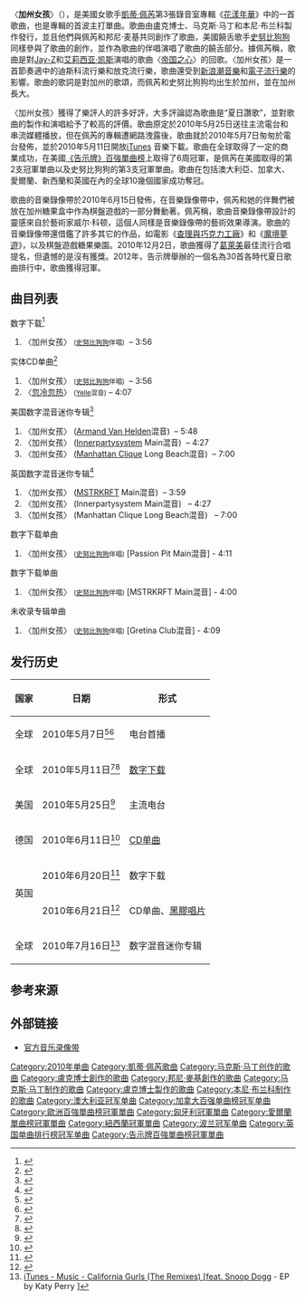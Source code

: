 {{noteTA
|G1=Music
|G2=Show
|1=zh-cn:凯蒂·佩里; zh-hk:凱蒂·派瑞; zh-tw:凱蒂·佩芮; zh-sg:凯蒂·佩里;
|2=zh-hans:本尼·布兰科; zh-hant:班尼·布蘭柯;
}}
{{infobox song
| name       = 加州女孩
| original_name = {{lang|en|"California Gurls"}}
| cover      = California Gurls cover.png
| alt        =
| type       = single
| artist     = [[凱蒂·佩芮|凱蒂·佩芮]]<small>（[[史努比狗狗|史努比狗狗]]伴唱）</small>
| album      = [[花漾年華|花漾年華]]
| released   = {{start date|2010|05|11}}<br />{{small|（见[[#发行历史|发行历史]]）}}
| format     = {{flat list|
* [[數位音樂下載|数字下载]]
* [[CD單曲|CD單曲]]}}
| recorded   = 2007年12月
| studio     = [[康威录音室|康威录音室]]<br />{{small|（[[好萊塢|好萊塢]]）}}
| genre      = {{hlist|迪斯科流行|[[放克|放克流行]]}}
| length     = {{duration|m=3|s=56}}
| label      = [[國會音樂集團|國會]]
| writer     = {{flat list|
*[[凱蒂·佩芮|凱蒂·佩芮]]
*[[史努比狗狗|小卡爾文布·羅德斯]]
*[[马克斯·马丁|马克斯·马丁]]
*[[卢克博士|盧卡什·戈特瓦爾德]]
*[[邦尼·麦基|邦尼·麦基]]}}
| producer   = {{hlist|马克斯·马丁|盧克博士|[[本尼·布兰科|本尼·布兰科]]}}
| chronology = [[凱蒂·佩芮|凱蒂·佩芮]]
| prev_title = [[如果我們再相遇|如果我們再相遇]]
| prev_year  = 2010
| next_title = [[花漾年華_(歌曲)|花漾年華]]
| next_year  = 2010
| misc         = 
{{Extra chronology
| artist     = [[史努比狗狗|史努比狗狗]]
| type       = single
| prev_title = [[Malice_n_Wonderland|That Tree]]
| prev_year  = 2010
| title      = 加州女孩
| year       = 2010
| next_title = [[Sex_Therapy|It's in the Mornin']]
| next_year  = 2010
}}
{{External music video|{{YouTube|F57P9C4SAW4&ob|〈加州女孩〉}}}}
}}
〈'''加州女孩'''〉（{{lang-en|"California Gurls"}}），是美國女歌手[[凱蒂·佩芮|凱蒂·佩芮]]第3張錄音室專輯《[[花漾年華|花漾年華]]》中的一首歌曲，也是專輯的首波主打單曲。歌曲由盧克博士、马克斯·马丁和本尼·布兰科製作發行，並且他們與佩芮和邦尼·麦基共同創作了歌曲，美國饒舌歌手[[史努比狗狗|史努比狗狗]]同樣參與了歌曲的創作，並作為歌曲的伴唱演唱了歌曲的饒舌部分。據佩芮稱，歌曲是對[[Jay-Z|Jay-Z]]和[[艾莉西亚·凯斯|艾莉西亚·凯斯]]演唱的歌曲〈[[帝国之心|帝国之心]]〉的回歌。〈加州女孩〉是一首節奏適中的迪斯科流行樂和放克流行樂，歌曲還受到[[新浪潮音樂|新浪潮音樂]]和[[電子流行樂|電子流行樂]]的影響。歌曲的歌詞是對加州的歌頌，而佩芮和史努比狗狗均出生於加州，並在加州長大。

〈加州女孩〉獲得了樂評人的許多好評，大多評論認為歌曲是“夏日讚歌”，並對歌曲的製作和演唱給予了較高的評價。歌曲原定於2010年5月25日送往主流電台和串流媒體播放，但在佩芮的專輯遭網路洩露後，歌曲就於2010年5月7日匆匆於電台發佈，並於2010年5月11日開放[[iTunes|iTunes]] 音樂下載。歌曲在全球取得了一定的商業成功，在美國[[告示牌百強單曲榜|《告示牌》百強單曲榜]]上取得了6周冠軍，是佩芮在美國取得的第2支冠軍單曲以及史努比狗狗的第3支冠軍單曲。歌曲在包括澳大利亞、加拿大、愛爾蘭、新西蘭和英國在內的全球10幾個國家成功奪冠。

歌曲的音樂錄像帶於2010年6月15日發佈，在音樂錄像帶中，佩芮和她的伴舞們被放在加州糖果盒中作為棋盤遊戲的一部分舞動著。佩芮稱，歌曲音樂錄像帶設計的靈感來自於藝術家威尔·科顿，這個人同樣是音樂錄像帶的藝術效果導演。歌曲的音樂錄像帶還借鑑了許多其它的作品，如電影《[[查理與巧克力工廠|查理與巧克力工廠]]》和《[[魔境夢遊|魔境夢遊]]》，以及棋盤遊戲糖果樂園。2010年12月2日，歌曲獲得了[[葛萊美|葛萊美]]最佳流行合唱提名，但遺憾的是沒有獲獎。2012年，告示牌舉辦的一個名為30首各時代夏日歌曲排行中，歌曲獲得冠軍。

==曲目列表==
;数字下载<ref>{{cite web |url=http://www.amazon.com/dp/B003LLR49K |title=California Gurls (feat. Snoop Dogg) |publisher=Amazon.com |accessdate=December 2, 2010 |archive-date=2014-02-28 |archive-url=https://web.archive.org/web/20140228031601/http://www.amazon.com/dp/B003LLR49K/ |dead-url=no }}</ref>
#〈加州女孩〉 <small>([[史努比狗狗|史努比狗狗]]伴唱)</small>  – 3:56

;实体CD单曲<ref>{{cite web|url=http://www.amazon.com/dp/B003QW539M|title=California Gurls [CD, Single]|publisher=Amazon.com|accessdate=March 13, 2011}}</ref>
#〈加州女孩〉 <small>([[史努比狗狗|史努比狗狗]]伴唱)</small>  – 3:56
#〈[[忽冷忽热|忽冷忽热]]〉 <small>([[Yelle|Yelle]]混音)</small> – 4:07

;美国数字混音迷你专辑<ref>{{cite web|url=http://itunes.apple.com/album/california-gurls-the-remixes/id383652983|title=California Gurls (The Remixes) <nowiki>[feat. Snoop Dogg]</nowiki> – EP|publisher=[[iTunes_Store|iTunes Store]]. [[Apple_Inc|Apple Inc]]|accessdate=April 26, 2011|archive-date=2013-08-29|archive-url=https://www.webcitation.org/6JFI2sGtm?url=https://itunes.apple.com/album/california-gurls-the-remixes/id383652983|dead-url=no}}</ref>
#〈加州女孩〉 ([[Armand_Van_Helden|Armand Van Helden]]混音)  – 5:48
#〈加州女孩〉 ([[Innerpartysystem|Innerpartysystem]] Main混音)  – 4:27
#〈加州女孩〉 ([[Manhattan_Clique|Manhattan Clique]] Long Beach混音)  – 7:00

;英国数字混音迷你专辑<ref>{{cite web|url=http://itunes.apple.com/gb/album/california-gurls-the-remixes/id383985655|title=California Gurls (The Remixes) 史努比狗狗伴唱 – EP|publisher=[[iTunes_Store|iTunes Store]] United Kingdom. [[Apple_Inc|Apple Inc]]|accessdate=April 26, 2011|archive-date=2014-06-19|archive-url=https://web.archive.org/web/20140619055539/https://itunes.apple.com/gb/album/california-gurls-the-remixes/id383985655|dead-url=no}}</ref>
#〈加州女孩〉 ([[MSTRKRFT|MSTRKRFT]] Main混音)  – 3:59
#〈加州女孩〉 (Innerpartysystem Main混音)   – 4:27
#〈加州女孩〉 (Manhattan Clique Long Beach混音)   – 7:00

;数字下载单曲
#〈加州女孩〉 <small>([[史努比狗狗|史努比狗狗]]伴唱)</small> [Passion Pit Main混音] - 4:11

;数字下载单曲
#〈加州女孩〉 <small>([[史努比狗狗|史努比狗狗]]伴唱)</small> [MSTRKRFT Main混音] - 4:00

;未收录专辑单曲
#〈加州女孩〉 <small>([[史努比狗狗|史努比狗狗]]伴唱)</small> [Gretina Club混音] - 4:09

==发行历史 ==
{| class="wikitable"
|-
! scope="col"|国家
! scope="col"|日期
! scope="col"|形式
|-
|全球
|2010年5月7日<ref name="FMQB">{{cite web|url=http://fmqb.com/article.asp?id=1797824|title=New Katy Perry Single Arrives At Radio|work=[[FMQB|FMQB]]|date=May 7, 2010|accessdate=May 7, 2010|archive-date=2011-07-11|archive-url=https://web.archive.org/web/20110711014559/http://fmqb.com/article.asp?id=1797824|dead-url=no}}</ref><ref name="autogenerated1">{{cite web |url=http://www.fmqb.com/Article.asp?id=16691 |title=Radio Industry News, Music Industry Updates, Arbitron Ratings, Music News and more! |publisher=FMQB |accessdate=May 5, 2010 |archive-date=2007-11-24 |archive-url=https://web.archive.org/web/20071124123022/http://www.fmqb.com/Article.asp?id=16691 |dead-url=no }}</ref>
|电台首播
|-
|全球
|2010年5月11日<ref>{{cite web|url=http://idolator.com/5503161/1-maxim-gurl-katy-perry-announces-new-album-teenage-dream |title=#1 ‘Maxim’ Gurl Katy Perry Announces New Album ‘Teenage Dream’ | Music News, Reviews, and Gossip on |publisher=Idolator.com |date=May 11, 2010 |accessdate=May 23, 2010}}</ref><ref>{{cite web |url=http://www.beatweek.com/news/5933-katy-perrys-california-gurls-battles-lady-gaga-for-top-itunes-spot/ |title=Katy Perry’s California Gurls battles Lady GaGa for top iTunes spot : Beatweek Magazine |publisher=Beatweek.com |date=May 11, 2010 |accessdate=May 23, 2010 |archive-date=2012-03-29 |archive-url=https://archive.today/20120329020605/http://www.beatweek.com/news/5933-katy-perrys-california-gurls-battles-lady-gaga-for-top-itunes-spot/ |dead-url=yes }}</ref>
|[[数字下载|数字下载]] 
|-
|美国
|2010年5月25日<ref>{{Cite web |url=http://www.fmqb.com/Article.asp?id=69239 |title=FMQB: Radio Industry News, Music Industry Updates, Arbitron Ratings, Music News and more!<!-- Bot generated title --> |accessdate=2013-11-24 |archive-date=2014-06-24 |archive-url=https://www.webcitation.org/6QZFyC2Wf?url=http://www.fmqb.com/Article.asp?id=69239 |dead-url=no }}</ref>
|主流电台
|-
|德国
|2010年6月11日<ref>{{cite web|url=http://www.amazon.de/dp/B003LQV2SY |title=California Gurls: Katy Perry: Amazon.de: Musik |publisher=Amazon.de |date=September 9, 2009 |accessdate=June 18, 2010}}</ref>
|[[CD单曲|CD单曲]]
|-
|rowspan="2"|英国
|2010年6月20日<ref>{{Cite web |url=http://itunes.apple.com/gb/album/california-gurls-single/id375580772 |title=iTunes - Music - California Gurls - Single by Katy Perry<!-- Bot generated title --> |accessdate=2013-11-24 |archive-date=2013-10-30 |archive-url=https://web.archive.org/web/20131030021459/https://itunes.apple.com/gb/album/california-gurls-single/id375580772 |dead-url=no }}</ref>
|数字下载
|-
|2010年6月21日<ref>{{cite web|url=http://www.amazon.co.uk/dp/B003LQV2SY|title=California Gurls (Feat. Snoop Dogg)|publisher=Amazon.com|accessdate=April 11, 2011}}</ref>
|CD单曲、[[黑膠唱片|黑膠唱片]]
|-
|全球
|2010年7月16日<ref>[http://itunes.apple.com/nz/album/california-gurls-remixes-feat./id383985655 {{Wayback|url=http://itunes.apple.com/nz/album/california-gurls-remixes-feat./id383985655 |date=20140619063107 }} iTunes - Music - California Gurls (The Remixes) [feat. Snoop Dogg] - EP by Katy Perry<!-- Bot generated title -->]</ref>
|数字混音迷你专辑
|}

==参考来源==
{{Reflist|colwidth=25em}}

==外部链接==
*[http://www.youtube.com/watch?v=F57P9C4SAW4 官方音乐录像带]{{Wayback|url=http://www.youtube.com/watch?v=F57P9C4SAW4 |date=20131124032642 }}

{{Katy Perry songs}}
{{DEFAULTSORT: California Gurls}}
[[Category:2010年单曲|Category:2010年单曲]]
[[Category:凱蒂·佩芮歌曲|Category:凱蒂·佩芮歌曲]]
[[Category:马克斯·马丁创作的歌曲|Category:马克斯·马丁创作的歌曲]]
[[Category:盧克博士創作的歌曲|Category:盧克博士創作的歌曲]]
[[Category:邦尼·麥基創作的歌曲|Category:邦尼·麥基創作的歌曲]]
[[Category:马克斯·马丁制作的歌曲|Category:马克斯·马丁制作的歌曲]]
[[Category:盧克博士製作的歌曲|Category:盧克博士製作的歌曲]]
[[Category:本尼·布兰科制作的歌曲|Category:本尼·布兰科制作的歌曲]]
[[Category:澳大利亚冠军单曲|Category:澳大利亚冠军单曲]]
[[Category:加拿大百强单曲榜冠军单曲|Category:加拿大百强单曲榜冠军单曲]]
[[Category:歐洲百強單曲榜冠軍單曲|Category:歐洲百強單曲榜冠軍單曲]]
[[Category:匈牙利冠軍單曲|Category:匈牙利冠軍單曲]] [[Category:愛爾蘭單曲榜冠軍單曲|Category:愛爾蘭單曲榜冠軍單曲]]
[[Category:紐西蘭冠軍單曲|Category:紐西蘭冠軍單曲]]
[[Category:波兰冠军单曲|Category:波兰冠军单曲]]
[[Category:英国单曲排行榜冠军单曲|Category:英国单曲排行榜冠军单曲]]
[[Category:告示牌百強單曲榜冠軍單曲|Category:告示牌百強單曲榜冠軍單曲]]